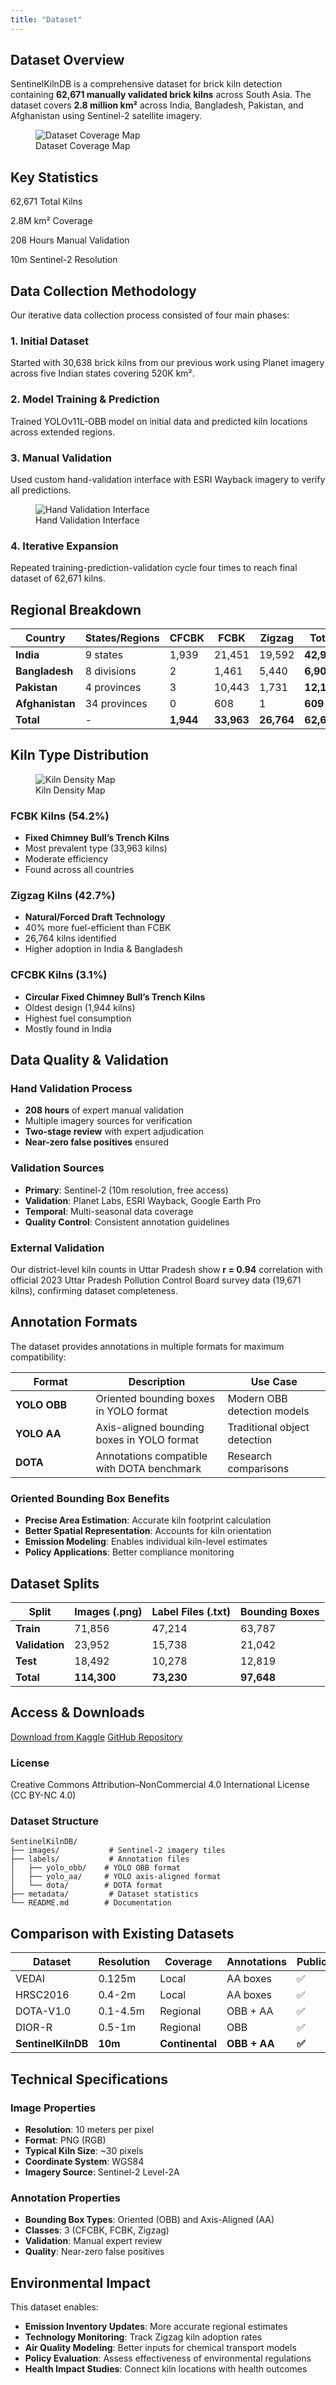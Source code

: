 ```yaml
---
title: "Dataset"
---
```


::: {.container}

## Dataset Overview

SentinelKilnDB is a comprehensive dataset for brick kiln detection containing **62,671 manually validated brick kilns** across South Asia. The dataset covers **2.8 million km²** across India, Bangladesh, Pakistan, and Afghanistan using Sentinel-2 satellite imagery.

![Dataset Coverage Map](figures/regions_covered.png)

## Key Statistics

::: {.stats}
::: {.stat-grid}
::: {.stat-item}
[62,671]{.stat-number}
[Total Kilns]{.stat-label}
:::

::: {.stat-item}
[2.8M]{.stat-number}
[km² Coverage]{.stat-label}
:::

::: {.stat-item}
[208]{.stat-number}
[Hours Manual Validation]{.stat-label}
:::

::: {.stat-item}
[10m]{.stat-number}
[Sentinel-2 Resolution]{.stat-label}
:::
:::
:::

## Data Collection Methodology

Our iterative data collection process consisted of four main phases:

### 1. Initial Dataset
Started with 30,638 brick kilns from our previous work using Planet imagery across five Indian states covering 520K km².

### 2. Model Training & Prediction  
Trained YOLOv11L-OBB model on initial data and predicted kiln locations across extended regions.

### 3. Manual Validation
Used custom hand-validation interface with ESRI Wayback imagery to verify all predictions.

![Hand Validation Interface](figures/Handvalidation_app.png)

### 4. Iterative Expansion
Repeated training-prediction-validation cycle four times to reach final dataset of 62,671 kilns.

## Regional Breakdown

::: {.table-container}
| Country | States/Regions | CFCBK | FCBK | Zigzag | Total | Percentage |
|---------|---------------|-------|------|--------|-------|------------|
| **India** | 9 states | 1,939 | 21,451 | 19,592 | **42,982** | 68.6% |
| **Bangladesh** | 8 divisions | 2 | 1,461 | 5,440 | **6,903** | 11.0% |
| **Pakistan** | 4 provinces | 3 | 10,443 | 1,731 | **12,177** | 19.4% |
| **Afghanistan** | 34 provinces | 0 | 608 | 1 | **609** | 1.0% |
| **Total** | - | **1,944** | **33,963** | **26,764** | **62,671** | **100%** |
:::

## Kiln Type Distribution

![Kiln Density Map](figures/kiln_density_map_unified_blue.png)

::: {.grid .grid-2}
::: {.card}
### FCBK Kilns (54.2%)
- **Fixed Chimney Bull's Trench Kilns**
- Most prevalent type (33,963 kilns)
- Moderate efficiency
- Found across all countries
:::

::: {.card}
### Zigzag Kilns (42.7%)
- **Natural/Forced Draft Technology**
- 40% more fuel-efficient than FCBK
- 26,764 kilns identified
- Higher adoption in India & Bangladesh
:::
:::

::: {.card}
### CFCBK Kilns (3.1%)
- **Circular Fixed Chimney Bull's Trench Kilns**
- Oldest design (1,944 kilns)
- Highest fuel consumption
- Mostly found in India
:::

## Data Quality & Validation

### Hand Validation Process
- **208 hours** of expert manual validation
- Multiple imagery sources for verification
- **Two-stage review** with expert adjudication
- **Near-zero false positives** ensured

### Validation Sources
- **Primary**: Sentinel-2 (10m resolution, free access)
- **Validation**: Planet Labs, ESRI Wayback, Google Earth Pro
- **Temporal**: Multi-seasonal data coverage
- **Quality Control**: Consistent annotation guidelines

### External Validation
Our district-level kiln counts in Uttar Pradesh show **r = 0.94** correlation with official 2023 Uttar Pradesh Pollution Control Board survey data (19,671 kilns), confirming dataset completeness.

## Annotation Formats

The dataset provides annotations in multiple formats for maximum compatibility:

::: {.table-container}
| Format | Description | Use Case |
|--------|-------------|----------|
| **YOLO OBB** | Oriented bounding boxes in YOLO format | Modern OBB detection models |
| **YOLO AA** | Axis-aligned bounding boxes in YOLO format | Traditional object detection |
| **DOTA** | Annotations compatible with DOTA benchmark | Research comparisons |
:::

### Oriented Bounding Box Benefits
- **Precise Area Estimation**: Accurate kiln footprint calculation
- **Better Spatial Representation**: Accounts for kiln orientation  
- **Emission Modeling**: Enables individual kiln-level estimates
- **Policy Applications**: Better compliance monitoring

## Dataset Splits

::: {.table-container}
| Split | Images (.png) | Label Files (.txt) | Bounding Boxes |
|-------|---------------|-------------------|----------------|
| **Train** | 71,856 | 47,214 | 63,787 |
| **Validation** | 23,952 | 15,738 | 21,042 |
| **Test** | 18,492 | 10,278 | 12,819 |
| **Total** | **114,300** | **73,230** | **97,648** |
:::

## Access & Downloads

::: {.btn-group}
[Download from Kaggle](https://kaggle.com/datasets/3eb8e7201b14b158ed841718cb777c5b94a6a6375aaa8499c7376ec831f8d879){.btn}
[GitHub Repository](https://github.com/rishabh-mondal/NeurIPS_2025){.btn}
:::

### License
Creative Commons Attribution–NonCommercial 4.0 International License (CC BY-NC 4.0)

### Dataset Structure
```
SentinelKilnDB/
├── images/           # Sentinel-2 imagery tiles
├── labels/           # Annotation files
│   ├── yolo_obb/    # YOLO OBB format
│   ├── yolo_aa/     # YOLO axis-aligned format
│   └── dota/        # DOTA format  
├── metadata/         # Dataset statistics
└── README.md        # Documentation
```

## Comparison with Existing Datasets

::: {.table-container}
| Dataset | Resolution | Coverage | Annotations | Public | Instances | Year |
|---------|------------|----------|-------------|---------|-----------|------|
| VEDAI | 0.125m | Local | AA boxes | ✅ | 3,640 | 2016 |
| HRSC2016 | 0.4-2m | Local | AA boxes | ✅ | 2,976 | 2016 |
| DOTA-V1.0 | 0.1-4.5m | Regional | OBB + AA | ✅ | 188,282 | 2018 |
| DIOR-R | 0.5-1m | Regional | OBB | ✅ | 192,518 | 2022 |
| **SentinelKilnDB** | **10m** | **Continental** | **OBB + AA** | **✅** | **105,933** | **2025** |
:::

## Technical Specifications

### Image Properties
- **Resolution**: 10 meters per pixel
- **Format**: PNG (RGB)
- **Typical Kiln Size**: ~30 pixels
- **Coordinate System**: WGS84
- **Imagery Source**: Sentinel-2 Level-2A

### Annotation Properties
- **Bounding Box Types**: Oriented (OBB) and Axis-Aligned (AA)
- **Classes**: 3 (CFCBK, FCBK, Zigzag)
- **Validation**: Manual expert review
- **Quality**: Near-zero false positives

## Environmental Impact

This dataset enables:

- **Emission Inventory Updates**: More accurate regional estimates
- **Technology Monitoring**: Track Zigzag kiln adoption rates
- **Air Quality Modeling**: Better inputs for chemical transport models
- **Policy Evaluation**: Assess effectiveness of environmental regulations
- **Health Impact Studies**: Connect kiln locations with health outcomes

:::